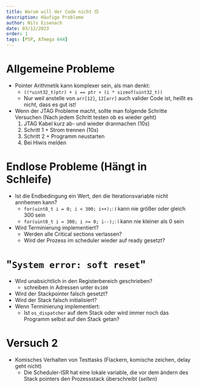```yaml
---
title: Warum will der Code nicht 😞
description: Häufige Probleme
author: Nils Eisenach
date: 03/12/2023
order: 1
tags: [PSP, ATmega 644]
---
```


# Allgemeine Probleme
- Pointer Arithmetik kann komplexer sein, als man denkt:
  - `((*uint32_t)ptr) + i == ptr + (i * sizeof(uint32_t))`
  - Nur weil anstelle von `arr[12]`, `12[arr]` auch valider Code ist, heißt es nicht, dass es gut ist!
- Wenn der JTAG Probleme macht, sollte man folgende Schritte Versuchen (Nach jedem Schritt testen ob es wieder geht)
  1. JTAG Kabel kurz ab- und wieder dranmachen ($10s$)
  2. Schritt 1 + Strom trennen ($10s$)
  3. Schritt 2 + Programm neustarten
  4. Bei Hiwis melden

# Endlose Probleme (Hängt in Schleife)
- Ist die Endbedingung ein Wert, den die Iterationsvariable nicht annhemen kann?
  - `for(uint8_t i = 0; i < 300; i++);`: i kann nie größer oder gleich 300 sein
  - `for(uint8_t i = 300; i >= 0; i--);`: i kann nie kleiner als 0 sein
- Wird Terminierung implementiert?
  - Werden alle Critical sections verlassen?
  - Wird der Prozess im scheduler wieder auf ready gesetzt?

# "`System error: soft reset`"
- Wird unabsichtlich in den Registerbereich geschrieben?
  - schreiben in Adressen unter `0x100`
- Wird der Stackpointer falsch gesetzt?
- Wird der Stack falsch initialisiert?
- Wenn Terminierung implementiert:
  - Ist `os_dispatcher` auf dem Stack oder wird immer noch das Programm selbst auf den Stack getan?

# Versuch 2
- Komisches Verhalten von Testtasks (Flackern, komische zeichen, delay geht nicht)
  - Die Scheduler-ISR hat eine lokale variable, die vor dem ändern des Stack pointers den Prozessstack überschreibt (*selten*)
